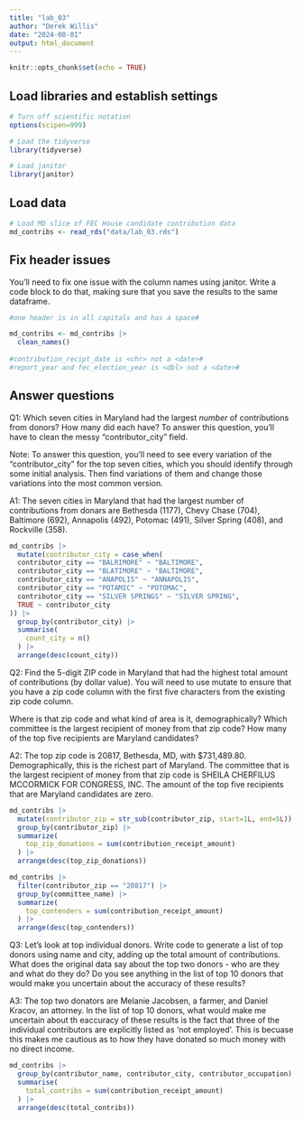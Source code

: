 ```yaml
---
title: "lab_03"
author: "Derek Willis"
date: "2024-08-01"
output: html_document
---
```


```r
knitr::opts_chunk$set(echo = TRUE)
```

## Load libraries and establish settings

```r
# Turn off scientific notation
options(scipen=999)

# Load the tidyverse
library(tidyverse)

# Load janitor
library(janitor)
```

## Load data

```r
# Load MD slice of FEC House candidate contribution data
md_contribs <- read_rds("data/lab_03.rds")
```

## Fix header issues

You'll need to fix one issue with the column names using janitor. Write a code block to do that, making sure that you save the results to the same dataframe.

```r
#one header is in all capitals and has a space#

md_contribs <- md_contribs |>
  clean_names() 
  
#contribution_recipt_date is <chr> not a <date>#
#report_year and fec_election_year is <dbl> not a <date>#

```


## Answer questions

Q1: Which seven cities in Maryland had the largest *number* of contributions from donors? How many did each have? To answer this question, you'll have to clean the messy "contributor_city" field.

Note: To answer this question, you'll need to see every variation of the "contributor_city" for the top seven cities, which you should identify through some initial analysis. Then find variations of them and change those variations into the most common version.

A1: The seven cities in Maryland that had the largest number of contributions from donars are Bethesda (1177), Chevy Chase (704), Baltimore (692), Annapolis (492), Potomac (491), Silver Spring (408), and Rockville (358). 

```r

md_contribs |>
  mutate(contributor_city = case_when(
  contributor_city == "BALRIMORE" ~ "BALTIMORE",
  contributor_city == "BLATIMORE" ~ "BALTIMORE",
  contributor_city == "ANAPOLIS" ~ "ANNAPOLIS",
  contributor_city == "POTAMIC" ~ "POTOMAC",
  contributor_city == "SILVER SPRINGS" ~ "SILVER SPRING",
  TRUE ~ contributor_city
)) |>
  group_by(contributor_city) |>
  summarise(
    count_city = n()
  ) |>
  arrange(desc(count_city))

```

Q2: Find the 5-digit ZIP code in Maryland that had the highest total amount of contributions (by dollar value). You will need to use mutate to ensure that you have a zip code column with the first five characters from the existing zip code column.

Where is that zip code and what kind of area is it, demographically? Which committee is the largest recipient of money from that zip code? How many of the top five recipients are Maryland candidates?

A2: The top zip code is 20817, Bethesda, MD, with $731,489.80. Demographically, this is the richest part of Maryland. The committee that is the largest recipient of money from that zip code is SHEILA CHERFILUS MCCORMICK FOR CONGRESS, INC. The amount of the top five recipients that are Maryland candidates are zero.

```r

md_contribs |>
  mutate(contributor_zip = str_sub(contributor_zip, start=1L, end=5L)) |>
  group_by(contributor_zip) |>
  summarize(
    top_zip_donations = sum(contribution_receipt_amount)
  ) |>
  arrange(desc(top_zip_donations))

md_contribs |>
  filter(contributor_zip == "20817") |>
  group_by(committee_name) |>
  summarize(
    top_contenders = sum(contribution_receipt_amount)
  ) |>
  arrange(desc(top_contenders))


```


Q3: Let's look at top individual donors. Write code to generate a list of top donors using name and city, adding up the total amount of contributions. What does the original data say about the top two donors - who are they and what do they do? Do you see anything in the list of top 10 donors that would make you uncertain about the accuracy of these results?

A3: The top two donators are Melanie Jacobsen, a farmer, and Daniel Kracov, an attorney. In the list of top 10 donors, what would make me uncertain about th eaccuracy of these results is the fact that three of the individual contributors are explicitly listed as 'not employed'. This is becuase this makes me cautious as to how they have donated so much money with no direct income. 

```r

md_contribs |>
  group_by(contributor_name, contributor_city, contributor_occupation) |>
  summarise(
    total_contribs = sum(contribution_receipt_amount)
  ) |>
  arrange(desc(total_contribs))

```



